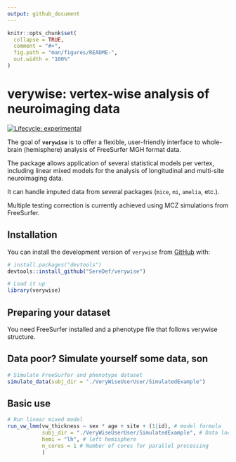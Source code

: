 ```yaml
---
output: github_document
---
```


<!-- README.md is generated from README.Rmd. Please edit that file -->

```r
knitr::opts_chunk$set(
  collapse = TRUE,
  comment = "#>",
  fig.path = "man/figures/README-",
  out.width = "100%"
)
```

# verywise: vertex-wise analysis of neuroimaging data

<!-- badges: start -->
[![Lifecycle: experimental](https://img.shields.io/badge/lifecycle-experimental-orange.svg)](https://lifecycle.r-lib.org/articles/stages.html#experimental)
<!-- badges: end -->

The goal of **`verywise`** is to offer a flexible, user-friendly interface to whole-brain (hemisphere) analysis of FreeSurfer MGH format data. 

The package allows application of several statistical models per vertex, including 
linear mixed models for the analysis of longitudinal and multi-site neuroimaging data.

It can handle imputed data from several packages (`mice`, `mi`, `amelia`, etc.).

Multiple testing correction is currently achieved using MCZ simulations from FreeSurfer.

## Installation

You can install the development version of `verywise` from [GitHub](https://github.com/) with:

``` r
# install.packages("devtools")
devtools::install_github("SereDef/verywise")
```

```r
# Load it up
library(verywise)
```

## Preparing your dataset 

You need FreeSurfer installed and a phenotype file that follows verywise structure. 

## Data poor? Simulate yourself some data, son
```r

# Simulate FreeSurfer and phenotype dataset
simulate_data(subj_dir = "./VeryWiseUserUser/SimulatedExample")

```

## Basic use

```r

# Run linear mixed model
run_vw_lmm(vw_thickness ~ sex * age + site + (1|id), # model formula
           subj_dir = "./VeryWiseUserUser/SimulatedExample", # Data location
           hemi = "lh", # left hemisphere
           n_cores = 1 # Number of cores for parallel processing
           )

```
